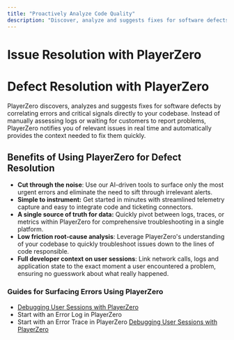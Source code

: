 ```yaml
---
title: "Proactively Analyze Code Quality"
description: "Discover, analyze and suggests fixes for software defects by correlating errors and critical signals directly to your codebase."
---
```


# **Issue Resolution with PlayerZero**
# Defect Resolution with PlayerZero
PlayerZero discovers, analyzes and suggests fixes for software defects by correlating errors and critical signals directly to your codebase. Instead of manually assessing logs or waiting for customers to report problems, PlayerZero notifies you of relevant issues in real time and automatically provides the context needed to fix them quickly. 
## Benefits of Using PlayerZero for Defect Resolution
- **Cut through the noise**: Use our AI-driven tools to surface only the most urgent errors and eliminate the need to sift through irrelevant alerts.
- **Simple to instrument:** Get started in minutes with streamlined telemetry capture and easy to integrate code and ticketing connectors.
- **A single source of truth for data:** Quickly pivot between logs, traces, or metrics within PlayerZero for comprehensive troubleshooting in a single platform.
- **Low friction root-cause analysis**: Leverage PlayerZero's understanding of your codebase to quickly troubleshoot issues down to the lines of code responsible.
- **Full developer context on user sessions**: Link network calls, logs and application state to the exact moment a user encountered a problem, ensuring no guesswork about what really happened.
### Guides for Surfacing Errors Using PlayerZero
- [Debugging User Sessions with PlayerZero](https://www.notion.so/Debugging-User-Sessions-with-PlayerZero-1b6492ddc5be80fdbbcfe6e60ba2f19b?pvs=21)
- Start with an Error Log in PlayerZero
- Start with an Error Trace in PlayerZero
[Debugging User Sessions with PlayerZero](https://www.notion.so/Debugging-User-Sessions-with-PlayerZero-1b6492ddc5be80fdbbcfe6e60ba2f19b?pvs=21)



